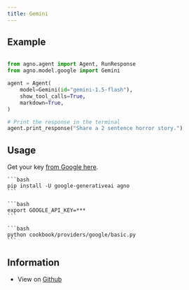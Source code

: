 ```yaml
---
title: Gemini
---
```


## Example

<CodeGroup>

```python agent.py

from agno.agent import Agent, RunResponse
from agno.model.google import Gemini

agent = Agent(
    model=Gemini(id="gemini-1.5-flash"),
    show_tool_calls=True,
    markdown=True,
)

# Print the response in the terminal
agent.print_response("Share a 2 sentence horror story.")
```

</CodeGroup>

## Usage

Get your key [from Google here](https://ai.google.dev/aistudio).

<Steps>
  <Snippet file="create-venv-step.mdx" />

  <Step title="Install libraries">

    ```bash
    pip install -U google-generativeai agno
    ```

  </Step>

  <Step title="Export `GOOGLE_API_KEY`">

    ```bash
    export GOOGLE_API_KEY=***
    ```

  </Step>

  <Step title="Run Gemini Agent">

    ```bash
    python cookbook/providers/google/basic.py
    ```

  </Step>

  </Steps>

## Information

- View on [Github](https://github.com/phidatahq/agno/tree/main/cookbook/providers/google/basic.py)
